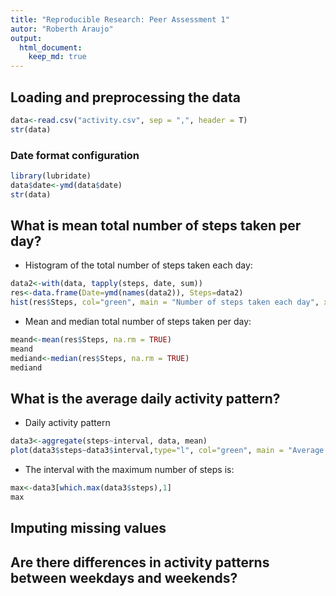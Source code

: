```yaml
---
title: "Reproducible Research: Peer Assessment 1"
autor: "Roberth Araujo"
output: 
  html_document:
    keep_md: true
---
```



## Loading and preprocessing the data
```r
data<-read.csv("activity.csv", sep = ",", header = T)
str(data)
```
### Date format configuration
```r
library(lubridate)
data$date<-ymd(data$date)
str(data)
```
## What is mean total number of steps taken per day?
- Histogram of the total number of steps taken each day:
```r
data2<-with(data, tapply(steps, date, sum))
res<-data.frame(Date=ymd(names(data2)), Steps=data2)
hist(res$Steps, col="green", main = "Number of steps taken each day", xlab= "Steps")
```


- Mean and median total number of steps taken per day:
```r
meand<-mean(res$Steps, na.rm = TRUE)
meand
mediand<-median(res$Steps, na.rm = TRUE)
mediand
```

## What is the average daily activity pattern?
- Daily activity pattern
```r
data3<-aggregate(steps~interval, data, mean)
plot(data3$steps~data3$interval,type="l", col="green", main = "Average daily activity pattern", xlab= "Interval", ylab = "Number of steps")
```


- The interval with the maximum number of steps is:
```r
max<-data3[which.max(data3$steps),1]
max
```

## Imputing missing values



## Are there differences in activity patterns between weekdays and weekends?
